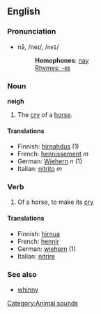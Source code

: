 ==English==
===Pronunciation===
*nā, /neɪ/, /<tt>neI</tt>/
*:'''Homophones''': [[nay]]
*:[[Rhymes:English:-eɪ|Rhymes: -eɪ]]

===Noun===
'''neigh'''
#The [[cry]] of a [[horse]].
====Translations====
*Finnish: [[hirnahdus]] (1)
*French: [[hennissement]] ''m''
*German: [[Wiehern]] ''n'' (1)
*Italian: [[nitrito]] ''m''

===Verb===
#Of a horse, to make its [[cry]]

====Translations====
*Finnish: [[hirnua]]
*French: [[hennir]]
*German: [[wiehern]] (1)
*Italian: [[nitrire]]

===See also===
*[[whinny]]
[[Category:Animal sounds]]